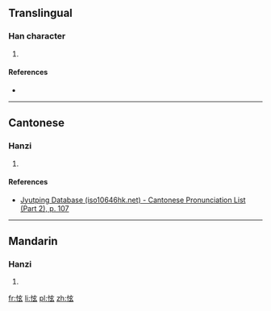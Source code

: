 ==Translingual==

===Han character===
{{Han char|rn=61|rad=心|as=05|sn=8|four=|canj=心卜女戈 (PYVI)|ids=⿰[[忄]][[玄]]}}

# {{defn|Han|sort=心05}}

====References====
* {{Han ref|kx=0382.190|dkj=10492|dj=0712.090|hdz=42287.110|uh=6030|ud=24624}}

----

==Cantonese==

===Hanzi===
{{yue-hanzi|jyut=[[jyun6]]|y=yun6}}

# {{defn|lang=yue|sort=心05}}

====References====
* [http://www.iso10646hk.net/jp/document/download.jsp Jyutping Database (iso10646hk.net) - Cantonese Pronunciation List (Part 2), p. 107]

----

==Mandarin==

===Hanzi===
{{cmn-hanzi|pin=[[xuàn]] ([[xuan4]])|wg=hsüan<sup>4</sup>}}

# {{defn|lang=cmn|sort=心05}}

[[fr:怰]]
[[li:怰]]
[[pl:怰]]
[[zh:怰]]